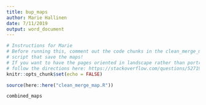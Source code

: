 ```yaml
---
title: bup_maps
author: Marie Hallinen
date: 7/11/2019 
output: word_document
---
```


```r
# Instructions for Marie
# Before running this, comment out the code chunks in the clean_merge_map.R
# script that save the maps!
# If you want to have the pages oriented in landscape rather than portrait,
# follow the directions here: https://stackoverflow.com/questions/52719576/unable-to-produce-landscape-orientation-microsoft-word-document-from-r-markdown
knitr::opts_chunk$set(echo = FALSE)

source(here::here("clean_merge_map.R"))
```

```r
combined_maps
```


